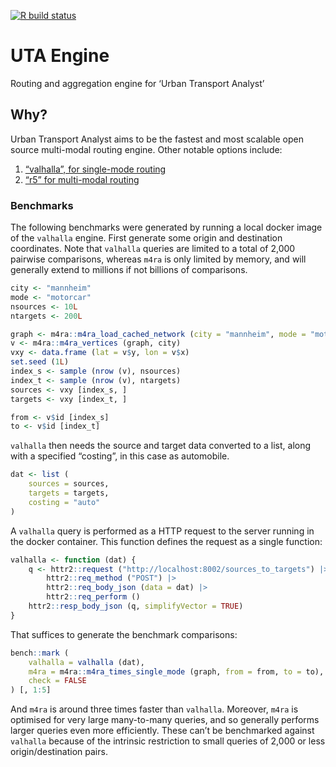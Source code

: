 [![R build status](https://github.com/UrbanAnalyst/uta-engine/workflows/R-CMD-check/badge.svg)](https://github.com/UrbanAnalyst/uta-engine/actions?query=workflow%3AR-CMD-check)

# UTA Engine

Routing and aggregation engine for 'Urban Transport Analyst'

## Why?

Urban Transport Analyst aims to be the fastest and most scalable open source
multi-modal routing engine. Other notable options include:

1. ["valhalla", for single-mode routing](https://github.com/valhalla/valhalla)
2. ["r5" for multi-modal routing](https://github.com/conveyal/r5)

### Benchmarks

The following benchmarks were generated by running a local docker image of the
`valhalla` engine. First generate some origin and destination coordinates. Note
that `valhalla` queries are limited to a total of 2,000 pairwise comparisons,
whereas `m4ra` is only limited by memory, and will generally extend to millions
if not billions of comparisons.

```r
city <- "mannheim"
mode <- "motorcar"
nsources <- 10L
ntargets <- 200L

graph <- m4ra::m4ra_load_cached_network (city = "mannheim", mode = "motorcar", contracted = TRUE)
v <- m4ra::m4ra_vertices (graph, city)
vxy <- data.frame (lat = v$y, lon = v$x)
set.seed (1L)
index_s <- sample (nrow (v), nsources)
index_t <- sample (nrow (v), ntargets)
sources <- vxy [index_s, ]
targets <- vxy [index_t, ]

from <- v$id [index_s]
to <- v$id [index_t]
```

`valhalla` then needs the source and target data converted to a list, along
with a specified "costing", in this case as automobile.

```r
dat <- list (
    sources = sources,
    targets = targets,
    costing = "auto"
)
```

A `valhalla` query is performed as a HTTP request to the server running in the
docker container. This function defines the request as a single function:

```r
valhalla <- function (dat) {
    q <- httr2::request ("http://localhost:8002/sources_to_targets") |>
        httr2::req_method ("POST") |>
        httr2::req_body_json (data = dat) |>
        httr2::req_perform ()
    httr2::resp_body_json (q, simplifyVector = TRUE)
}
```

That suffices to generate the benchmark comparisons:

```r
bench::mark (
    valhalla = valhalla (dat),
    m4ra = m4ra::m4ra_times_single_mode (graph, from = from, to = to),
    check = FALSE
) [, 1:5]
```

And `m4ra` is around three times faster than `valhalla`. Moreover, `m4ra` is
optimised for very large many-to-many queries, and so generally performs larger
queries even more efficiently. These can't be benchmarked against `valhalla`
because of the intrinsic restriction to small queries of 2,000 or less
origin/destination pairs.
